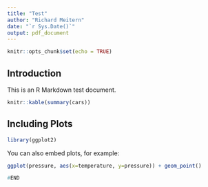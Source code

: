 ```yaml
---
title: "Test"
author: "Richard Meitern"
date: "`r Sys.Date()`"
output: pdf_document
---
```


```r
knitr::opts_chunk$set(echo = TRUE)
```

## Introduction

This is an R Markdown test document. 

```r
knitr::kable(summary(cars))
```

## Including Plots
```r
library(ggplot2)
```


You can also embed plots, for example:

```r
ggplot(pressure, aes(x=temperature, y=pressure)) + geom_point()
```

```r
#END
```

